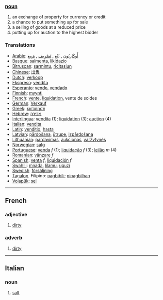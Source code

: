===[[noun]]===
# an exchange of property for currency or credit
# a chance to put something up for sale
# a selling of goods at a reduced price
# putting up for auction to the highest bidder

=== Translations ===
*[[Arabic]]: [[أُوكَازيُون]] , [[بَيْع]] , [[تَصْرِيف]] , [[مَبِيع]] 
*[[Basque]]: [[salmenta]], [[likidazio]]
*[[Bitruscan]]: [[sarmintu]], [[ricitasiun]]
*[[Chinese]]: [[出售]]
*[[Dutch]]: [[verkoop]]
*[[Ekspreso]]: [[vendita]]
*[[Esperanto]]: [[vendo]], [[vendado]]
*[[Finnish]]: [[myynti]]
*[[French]]: [[vente]], [[liquidation]], vente de soldes 
*[[German]]: [[Verkauf]]
*[[Greek]]: [[εκποίηση]]
*[[Hebrew]]: [[מכירה]]
*[[Interlingua]]: [[vendita]] (1); [[liquidation]] (3); [[auction]] (4)
*[[Italian]]: [[vendita]]
*[[Latin]]: [[venditio]], [[hasta]]
*[[Latvian]]: [[pārdošana]], [[ūtrupe]], [[izpārdošana]] 
*[[Lithuanian]]: [[pardavimas]], [[aukcionas]], [[varžytynės]]
*[[Norwegian]]: [[salg]]
*[[Portuguese]]: [[venda]] ''f'' (1); [[liquidação]] ''f'' (3); [[leilão]] ''m'' (4)
*[[Romanian]]: [[vânzare]] ''f''
*[[Spanish]]: [[venta]] ''f'', [[liquidación]] ''f''
*[[Swahili]]: [[mnada]], [[lilamu]], [[uguzi]]
*[[Swedish]]: [[försäljning]] 
*[[Tagalog]], Filipino: [[pagbibili]]; [[pinagbilhan]] 
*[[Volapük]]: [[sel]]

----

==French==
===adjective===
#[[dirty]]

===adverb===
#[[dirty]]

----

==Italian==
===noun===
#[[salt]]